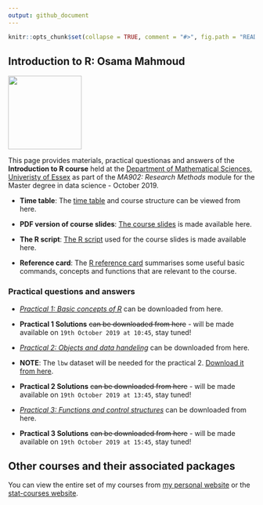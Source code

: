 ---
output: github_document
---
<!-- README.md is generated from README.Rmd. Please edit that file -->

```{r, echo = FALSE}
knitr::opts_chunk$set(collapse = TRUE, comment = "#>", fig.path = "README-")
```

## Introduction to R: Osama Mahmoud

<img src="https://raw.githubusercontent.com/statcourses/Intro-R/master/Images/R.png" width = 150 height = 150>


This page provides materials, practical questionas and  answers of the **Introduction to R course** held at the <a href="https://www.essex.ac.uk/departments/mathematical-sciences" target="_blank">Department of Mathematical Sciences, Univeristy of Essex</a>  as part of the *MA902: Research Methods* module for the Master degree in data science - October 2019.

  * **Time table**:
The [time table](https://raw.githubusercontent.com/statcourses/Intro-R/master/Time_table.pdf) and course structure can be viewed from here.

  * **PDF version of course slides**:
[The course slides](https://raw.githubusercontent.com/statcourses/Intro-R/master/slides.pdf) is made available here.

  * **The R script**:
[The R script](https://raw.githubusercontent.com/statcourses/Intro-R/master/Rscript.R) used for the course slides is made available here.

  * **Reference card**:
The [R reference card](https://raw.githubusercontent.com/statcourses/Intro-R/master/Refcard.pdf) summarises some useful basic commands, concepts and functions that are relevant to the course.

### Practical questions and answers

  * [*Practical 1: Basic concepts of R*](https://raw.githubusercontent.com/statcourses/Intro-R/master/Practical_1/Practical_Intro-1.pdf) can be downloaded from here.
  
  * **Practical 1 Solutions** ~~can be downloaded from here~~ - will be made available on `19th October 2019 at 10:45`, stay tuned!
  
  * [*Practical 2: Objects and data handeling*](https://raw.githubusercontent.com/statcourses/Intro-R/master/Practical_2/Practical_Intro-2.pdf) can be downloaded from here.
  
  * **NOTE**: The `lbw` dataset will be needed for the practical 2. [Download it from here](https://raw.githubusercontent.com/statcourses/Intro-R/master/Practical_2/lbw.csv).
  
  * **Practical 2 Solutions** ~~can be downloaded from here~~ - will be made available on `19th October 2019 at 13:45`, stay tuned!
  
  * [*Practical 3: Functions and control structures*](https://raw.githubusercontent.com/statcourses/Intro-R/master/Practical_3/Practical_Intro-3.pdf) can be downloaded from here.
  
  * **Practical 3 Solutions** ~~can be downloaded from here~~ - will be made available on `19th October 2019 at 15:45`, stay tuned!
  

## Other courses and their associated packages

You can view the entire set of my courses from [my personal website](http://osmahmoud.com/R-courses/) or the [stat-courses website](https://statcourses.github.io/).
